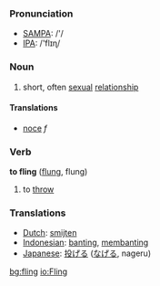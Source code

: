 === Pronunciation ===
*[[w:SAMPA|SAMPA]]: /'/
*[[w:IPA|IPA]]: /'flɪɳ/

===Noun===
# short, often [[sexual]] [[relationship]]

====Translations====
*{{fr}} [[noce]] ''f''

=== Verb ===

'''to fling''' ([[flung]], flung)

# to [[throw]]

=== Translations ===
*[[Dutch]]: [[smijten]]
*[[Indonesian]]: [[banting]], [[banting|membanting]]
*[[Japanese]]: [[投げる]] ([[なげる]], nageru)

[[bg:fling]]
[[io:Fling]]